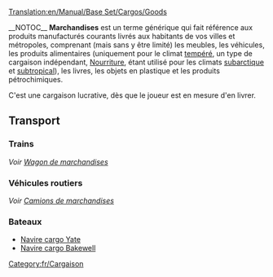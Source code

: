 [[Translation:en/Manual/Base Set/Cargos/Goods]]

{{fr/Cargaison|nom=Marchandises
|image=en/Goods.png|produit=[[fr/Manual/Base Set/Industries/Usine|Usine]], [[fr/Raffinerie|Raffinerie]], [[fr/Manual/Base Set/Industries/Scierie|Scierie]], [[fr/Manual/Base Set/Industries/Imprimerie|Imprimerie]]
|accepté=[[fr/Manual/Ville|Ville]]
}}__NOTOC__
'''Marchandises''' est un terme générique qui fait référence aux produits manufacturés courants livrés aux habitants de vos villes et métropoles, comprenant (mais sans y être limité) les meubles, les véhicules, les produits alimentaires (uniquement pour le climat [[fr/Manual/Climat#Tempéré|tempéré]], un type de cargaison indépendant, [[fr/Manual/Base Set/Cargos/Nourriture|Nourriture]], étant utilisé pour les climats [[fr/Manual/Climat#Subarctique|subarctique]] et [[fr/Manual/Climat#Subtropical|subtropical]]), les livres, les objets en plastique et les produits pétrochimiques.

C'est une cargaison lucrative, dès que le joueur est en mesure d'en livrer.

==Transport==
===Trains===
''Voir [[fr/Manual/Base Set/Trains/Wagon de marchandises|Wagon de marchandises]]''

===Véhicules routiers===
''Voir [[fr/Manual/Base Set/Road Vehicles/Camion de marchandises|Camions de marchandises]]''

===Bateaux===
*[[fr/Navire cargo Yate|Navire cargo Yate]]
*[[fr/Navire cargo Bakewell|Navire cargo Bakewell]]

[[Category:fr/Cargaison]]